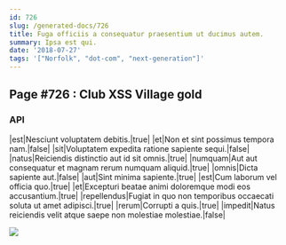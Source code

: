 ```yaml
---
id: 726
slug: /generated-docs/726
title: Fuga officiis a consequatur praesentium ut ducimus autem.
summary: Ipsa est qui.
date: '2018-07-27'
tags: '["Norfolk", "dot-com", "next-generation"]'
---
```



## Page #726 : Club XSS Village gold
### API

|est|Nesciunt voluptatem debitis.|true|
|et|Non et sint possimus tempora nam.|false|
|sit|Voluptatem expedita ratione sapiente sequi.|false|
|natus|Reiciendis distinctio aut id sit omnis.|true|
|numquam|Aut aut consequatur et magnam rerum numquam aliquid.|true|
|omnis|Dicta sapiente aut.|false|
|aut|Sint minima sapiente.|true|
|est|Cum laborum vel officia quo.|true|
|et|Excepturi beatae animi doloremque modi eos accusantium.|true|
|repellendus|Fugiat in quo non temporibus occaecati soluta ut amet adipisci.|true|
|rerum|Corrupti a quis.|true|
|impedit|Natus reiciendis velit atque saepe non molestiae molestiae.|false|


![](/assets/cats-5.jpg)





